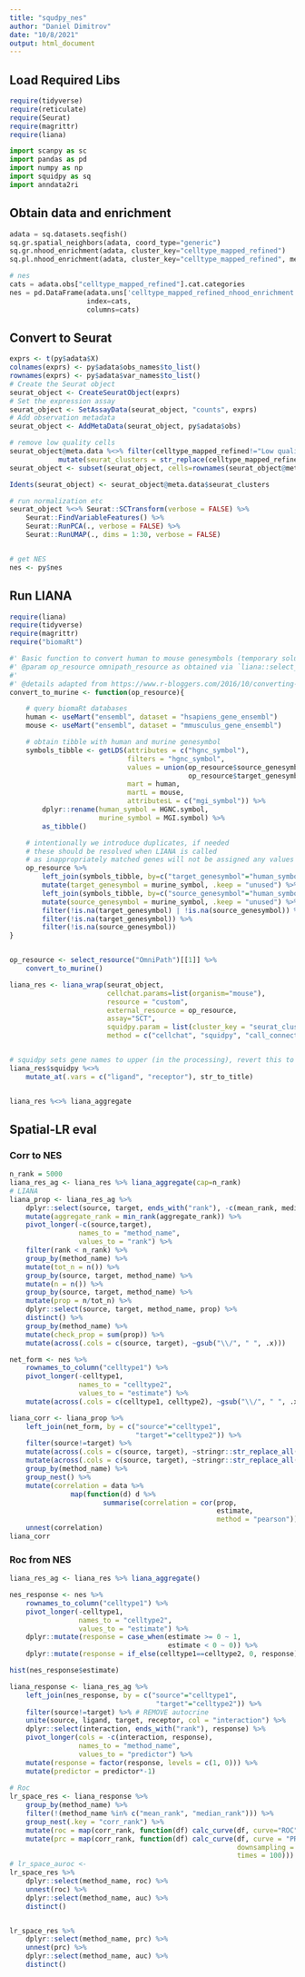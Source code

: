 ```yaml
---
title: "squdpy_nes"
author: "Daniel Dimitrov"
date: "10/8/2021"
output: html_document
---
```


## Load Required Libs
```r
require(tidyverse)
require(reticulate)
require(Seurat)
require(magrittr)
require(liana)
```

```python
import scanpy as sc
import pandas as pd
import numpy as np
import squidpy as sq
import anndata2ri
```

## Obtain data and enrichment
```python
adata = sq.datasets.seqfish()
sq.gr.spatial_neighbors(adata, coord_type="generic")
sq.gr.nhood_enrichment(adata, cluster_key="celltype_mapped_refined")
sq.pl.nhood_enrichment(adata, cluster_key="celltype_mapped_refined", method="ward")

# nes
cats = adata.obs["celltype_mapped_refined"].cat.categories
nes = pd.DataFrame(adata.uns['celltype_mapped_refined_nhood_enrichment']['zscore'],
                   index=cats,
                   columns=cats)
```

## Convert to Seurat
```r
exprs <- t(py$adata$X)
colnames(exprs) <- py$adata$obs_names$to_list()
rownames(exprs) <- py$adata$var_names$to_list()
# Create the Seurat object
seurat_object <- CreateSeuratObject(exprs)
# Set the expression assay
seurat_object <- SetAssayData(seurat_object, "counts", exprs)
# Add observation metadata
seurat_object <- AddMetaData(seurat_object, py$adata$obs)

# remove low quality cells
seurat_object@meta.data %<>% filter(celltype_mapped_refined!="Low quality") %>%
            mutate(seurat_clusters = str_replace(celltype_mapped_refined, "/", " ") %>% as.factor())
seurat_object <- subset(seurat_object, cells=rownames(seurat_object@meta.data))

Idents(seurat_object) <- seurat_object@meta.data$seurat_clusters

# run normalization etc
seurat_object %<>% Seurat::SCTransform(verbose = FALSE) %>%
    Seurat::FindVariableFeatures() %>%
    Seurat::RunPCA(., verbose = FALSE) %>%
    Seurat::RunUMAP(., dims = 1:30, verbose = FALSE) 


# get NES
nes <- py$nes
```


## Run LIANA
```r
require(liana)
require(tidyverse)
require(magrittr)
require("biomaRt")

#' Basic function to convert human to mouse genesymbols (temporary solution)
#' @param op_resource omnipath_resource as obtained via `liana::select_resource`
#'
#' @details adapted from https://www.r-bloggers.com/2016/10/converting-mouse-to-human-gene-names-with-biomart-package/
convert_to_murine <- function(op_resource){

    # query biomaRt databases
    human <- useMart("ensembl", dataset = "hsapiens_gene_ensembl")
    mouse <- useMart("ensembl", dataset = "mmusculus_gene_ensembl")

    # obtain tibble with human and murine genesymbol
    symbols_tibble <- getLDS(attributes = c("hgnc_symbol"),
                             filters = "hgnc_symbol",
                             values = union(op_resource$source_genesymbol,
                                            op_resource$target_genesymbol),
                             mart = human,
                             martL = mouse,
                             attributesL = c("mgi_symbol")) %>%
        dplyr::rename(human_symbol = HGNC.symbol,
                      murine_symbol = MGI.symbol) %>%
        as_tibble()

    # intentionally we introduce duplicates, if needed
    # these should be resolved when LIANA is called
    # as inappropriately matched genes will not be assigned any values
    op_resource %>%
        left_join(symbols_tibble, by=c("target_genesymbol"="human_symbol")) %>%
        mutate(target_genesymbol = murine_symbol, .keep = "unused") %>%
        left_join(symbols_tibble, by=c("source_genesymbol"="human_symbol")) %>%
        mutate(source_genesymbol = murine_symbol, .keep = "unused") %>%
        filter(!is.na(target_genesymbol) | !is.na(source_genesymbol)) %>%
        filter(!is.na(target_genesymbol)) %>%
        filter(!is.na(source_genesymbol))
}


op_resource <- select_resource("OmniPath")[[1]] %>%
    convert_to_murine()

liana_res <- liana_wrap(seurat_object,
                        cellchat.params=list(organism="mouse"),
                        resource = "custom",
                        external_resource = op_resource,
                        assay="SCT",
                        squidpy.param = list(cluster_key = "seurat_clusters"),
                        method = c("cellchat", "squidpy", "call_connectome", "call_italk"))


# squidpy sets gene names to upper (in the processing), revert this to title (i.e. murine)
liana_res$squidpy %<>%
    mutate_at(.vars = c("ligand", "receptor"), str_to_title)


liana_res %<>% liana_aggregate

```



## Spatial-LR eval
### Corr to NES
```r
n_rank = 5000
liana_res_ag <- liana_res %>% liana_aggregate(cap=n_rank)
# LIANA
liana_prop <- liana_res_ag %>%
    dplyr::select(source, target, ends_with("rank"), -c(mean_rank, median_rank)) %>%
    mutate(aggregate_rank = min_rank(aggregate_rank)) %>%
    pivot_longer(-c(source,target),
                 names_to = "method_name",
                 values_to = "rank") %>%
    filter(rank < n_rank) %>%
    group_by(method_name) %>%
    mutate(tot_n = n()) %>%
    group_by(source, target, method_name) %>%
    mutate(n = n()) %>%
    group_by(source, target, method_name) %>%
    mutate(prop = n/tot_n) %>%
    dplyr::select(source, target, method_name, prop) %>%
    distinct() %>%
    group_by(method_name) %>%
    mutate(check_prop = sum(prop)) %>%
    mutate(across(.cols = c(source, target), ~gsub("\\/", " ", .x)))

net_form <- nes %>% 
    rownames_to_column("celltype1") %>% 
    pivot_longer(-celltype1,
                 names_to = "celltype2",
                 values_to = "estimate") %>%
    mutate(across(.cols = c(celltype1, celltype2), ~gsub("\\/", " ", .x)))

liana_corr <- liana_prop %>%
    left_join(net_form, by = c("source"="celltype1",
                               "target"="celltype2")) %>%
    filter(source!=target) %>%
    mutate(across(.cols = c(source, target), ~stringr::str_replace_all(.x, "[/]", " "))) %>%
    mutate(across(.cols = c(source, target), ~stringr::str_replace_all(.x, "[/]", " "))) %>%
    group_by(method_name) %>%
    group_nest() %>%
    mutate(correlation = data %>%
               map(function(d) d %>%
                       summarise(correlation = cor(prop,
                                                   estimate,
                                                   method = "pearson")))) %>%
    unnest(correlation)
liana_corr
```

### Roc from NES
```r
liana_res_ag <- liana_res %>% liana_aggregate()

nes_response <- nes %>% 
    rownames_to_column("celltype1") %>% 
    pivot_longer(-celltype1,
                 names_to = "celltype2",
                 values_to = "estimate") %>%
    dplyr::mutate(response = case_when(estimate >= 0 ~ 1,
                                       estimate < 0 ~ 0)) %>%
    dplyr::mutate(response = if_else(celltype1==celltype2, 0, response))

hist(nes_response$estimate)

liana_response <- liana_res_ag %>%
    left_join(nes_response, by = c("source"="celltype1",
                                    "target"="celltype2")) %>%
    filter(source!=target) %>% # REMOVE autocrine
    unite(source, ligand, target, receptor, col = "interaction") %>%
    dplyr::select(interaction, ends_with("rank"), response) %>%
    pivot_longer(cols = -c(interaction, response),
                 names_to = "method_name",
                 values_to = "predictor") %>%
    mutate(response = factor(response, levels = c(1, 0))) %>%
    mutate(predictor = predictor*-1)
    
# Roc
lr_space_res <- liana_response %>%
    group_by(method_name) %>%
    filter(!(method_name %in% c("mean_rank", "median_rank"))) %>%
    group_nest(.key = "corr_rank") %>%
    mutate(roc = map(corr_rank, function(df) calc_curve(df, curve="ROC"))) %>%
    mutate(prc = map(corr_rank, function(df) calc_curve(df, curve = "PR",
                                                        downsampling = TRUE,
                                                        times = 100)))
# lr_space_auroc <-
lr_space_res %>%
    dplyr::select(method_name, roc) %>%
    unnest(roc) %>%
    dplyr::select(method_name, auc) %>%
    distinct()


lr_space_res %>%
    dplyr::select(method_name, prc) %>%
    unnest(prc) %>%
    dplyr::select(method_name, auc) %>%
    distinct()

```
